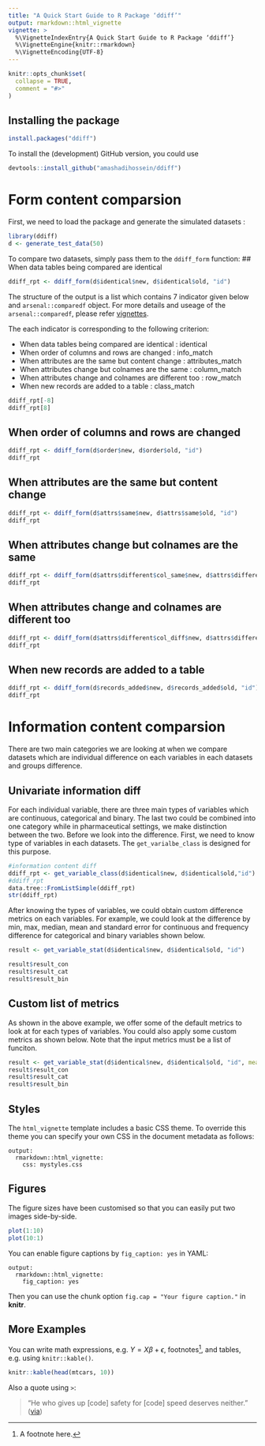 ```yaml
---
title: "A Quick Start Guide to R Package ‘ddiff’"
output: rmarkdown::html_vignette
vignette: >
  %\VignetteIndexEntry{A Quick Start Guide to R Package ‘ddiff’}
  %\VignetteEngine{knitr::rmarkdown}
  %\VignetteEncoding{UTF-8}
---
```


```r
knitr::opts_chunk$set(
  collapse = TRUE,
  comment = "#>"
)
```

## Installing the package

```r
install.packages("ddiff")
```

To install the (development) GitHub version, you could use 
```r
devtools::install_github("amashadihossein/ddiff") 
```

# Form content comparsion

First, we need to load the package and generate the simulated datasets : 
```r
library(ddiff)
d <- generate_test_data(50)
```

To compare two datasets, simply pass them to the `ddiff_form` function:
## When data tables being compared are identical
```r
ddiff_rpt <- ddiff_form(d$identical$new, d$identical$old, "id")
```

The structure of the output is a list which contains 7 indicator given below and `arsenal::comparedf` object. For more details and useage of the `arsenal::comparedf`, please refer [vignettes](https://cran.r-project.org/web/packages/arsenal/vignettes/comparedf.html). 

The each indicator is corresponding to the following criterion:

- When data tables being compared are identical : identical
- When order of columns and rows are changed : info_match
- When attributes are the same but content change : attributes_match
- When attributes change but colnames are the same : column_match
- When attributes change and colnames are different too : row_match
- When new records are added to a table : class_match
 
```r
ddiff_rpt[-8]
ddiff_rpt[8]
```

## When order of columns and rows are changed
```r
ddiff_rpt <- ddiff_form(d$order$new, d$order$old, "id")
ddiff_rpt
```

## When attributes are the same but content change
```r
ddiff_rpt <- ddiff_form(d$attrs$same$new, d$attrs$same$old, "id")
ddiff_rpt
```

## When attributes change but colnames are the same
```r
ddiff_rpt <- ddiff_form(d$attrs$different$col_same$new, d$attrs$different$col_same$old, "id")
ddiff_rpt
```

## When attributes change and colnames are different too
```r
ddiff_rpt <- ddiff_form(d$attrs$different$col_diff$new, d$attrs$different$col_diff$old, "id")
ddiff_rpt
```

## When new records are added to a table
```r
ddiff_rpt <- ddiff_form(d$records_added$new, d$records_added$old, "id")
ddiff_rpt
```

# Information content comparsion
There are two main categories we are looking at when we compare datasets which are individual difference on each variables in each datasets and groups difference. 

## Univariate information diff
For each individual variable, there are three main types of variables which are continuous, categorical and binary. The last two could be combined into one category while in pharmaceutical settings,  we make distinction between the two. Before we look into the difference. First, we need to know type of variables in each datasets. The `get_varialbe_class` is designed for this purpose. 

```r
#information content diff
ddiff_rpt <- get_variable_class(d$identical$new, d$identical$old,"id")
#ddiff_rpt
data.tree::FromListSimple(ddiff_rpt)
str(ddiff_rpt)
```
After knowing the types of variables, we could obtain custom difference metrics on each variables. For example, we could look at the difference by min, max, median, mean and standard error for continuous and frequency difference for categorical and binary variables shown below. 
```r
result <- get_variable_stat(d$identical$new, d$identical$old, "id")

result$result_con
result$result_cat
result$result_bin
```
## Custom list of metrics 
As shown in the above example, we offer some of the default metrics to look at for each types of variables. You could also apply some custom metrics as shown below. Note that the input metrics must be a list of funciton. 
```r
result <- get_variable_stat(d$identical$new, d$identical$old, "id", measure_arg_con = list(min = min, max = max, med = median))
result$result_con
result$result_cat
result$result_bin
```



## Styles

The `html_vignette` template includes a basic CSS theme. To override this theme you can specify your own CSS in the document metadata as follows:

    output: 
      rmarkdown::html_vignette:
        css: mystyles.css

## Figures

The figure sizes have been customised so that you can easily put two images side-by-side. 

```r
plot(1:10)
plot(10:1)
```

You can enable figure captions by `fig_caption: yes` in YAML:

    output:
      rmarkdown::html_vignette:
        fig_caption: yes

Then you can use the chunk option `fig.cap = "Your figure caption."` in **knitr**.

## More Examples

You can write math expressions, e.g. $Y = X\beta + \epsilon$, footnotes^[A footnote here.], and tables, e.g. using `knitr::kable()`.

```r
knitr::kable(head(mtcars, 10))
```

Also a quote using `>`:

> "He who gives up [code] safety for [code] speed deserves neither."
([via](https://twitter.com/hadleywickham/status/504368538874703872))
